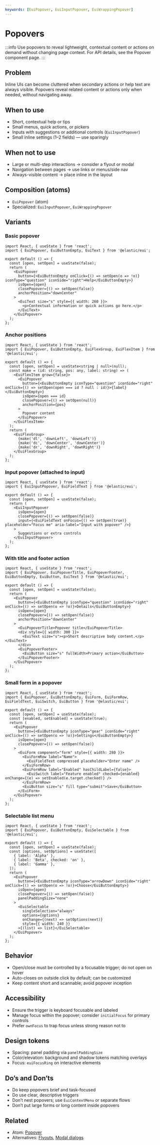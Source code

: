 ```yaml
---
keywords: [EuiPopover, EuiInputPopover, EuiWrappingPopover]
---
```


# Popovers

:::info
Use popovers to reveal lightweight, contextual content or actions on demand without changing page context. For API details, see the Popover component page.
:::

## Problem

Inline UIs can become cluttered when secondary actions or help text are always visible. Popovers reveal related content or actions only when needed, without navigating away.

## When to use

- Short, contextual help or tips
- Small menus, quick actions, or pickers
- Inputs with suggestions or additional controls (`EuiInputPopover`)
- Small inline settings (1–2 fields) — use sparingly

## When not to use

- Large or multi-step interactions → consider a flyout or modal
- Navigation between pages → use links or menus/side nav
- Always-visible content → place inline in the layout

## Composition (atoms)

- `EuiPopover` (atom)
- Specialized: `EuiInputPopover`, `EuiWrappingPopover`

## Variants

### Basic popover

```tsx interactive
import React, { useState } from 'react';
import { EuiPopover, EuiButtonEmpty, EuiText } from '@elastic/eui';

export default () => {
  const [open, setOpen] = useState(false);
  return (
    <EuiPopover
      button={<EuiButtonEmpty onClick={() => setOpen(o => !o)} iconType="question" iconSide="right">Help</EuiButtonEmpty>}
      isOpen={open}
      closePopover={() => setOpen(false)}
      anchorPosition="downCenter"
    >
      <EuiText size="s" style={{ width: 260 }}>
        <p>Contextual information or quick actions go here.</p>
      </EuiText>
    </EuiPopover>
  );
};
```

### Anchor positions

```tsx interactive
import React, { useState } from 'react';
import { EuiPopover, EuiButtonEmpty, EuiFlexGroup, EuiFlexItem } from '@elastic/eui';

export default () => {
  const [open, setOpen] = useState<string | null>(null);
  const make = (id: string, pos: any, label: string) => (
    <EuiFlexItem grow={false}>
      <EuiPopover
        button={<EuiButtonEmpty iconType="question" iconSide="right" onClick={() => setOpen(open === id ? null : id)}>{label}</EuiButtonEmpty>}
        isOpen={open === id}
        closePopover={() => setOpen(null)}
        anchorPosition={pos}
      >
        Popover content
      </EuiPopover>
    </EuiFlexItem>
  );
  return (
    <EuiFlexGroup>
      {make('dl', 'downLeft', 'downLeft')}
      {make('dc', 'downCenter', 'downCenter')}
      {make('dr', 'downRight', 'downRight')}
    </EuiFlexGroup>
  );
};
```

### Input popover (attached to input)

```tsx interactive
import React, { useState } from 'react';
import { EuiInputPopover, EuiFieldText } from '@elastic/eui';

export default () => {
  const [open, setOpen] = useState(false);
  return (
    <EuiInputPopover
      isOpen={open}
      closePopover={() => setOpen(false)}
      input={<EuiFieldText onFocus={() => setOpen(true)} placeholder="Focus me" aria-label="Input with popover" />}
    >
      Suggestions or extra controls
    </EuiInputPopover>
  );
};
```

### With title and footer action

```tsx interactive
import React, { useState } from 'react';
import { EuiPopover, EuiPopoverTitle, EuiPopoverFooter, EuiButtonEmpty, EuiButton, EuiText } from '@elastic/eui';

export default () => {
  const [open, setOpen] = useState(false);
  return (
    <EuiPopover
      button={<EuiButtonEmpty iconType="question" iconSide="right" onClick={() => setOpen(o => !o)}>Details</EuiButtonEmpty>}
      isOpen={open}
      closePopover={() => setOpen(false)}
      anchorPosition="downCenter"
    >
      <EuiPopoverTitle>Popover title</EuiPopoverTitle>
      <div style={{ width: 300 }}>
        <EuiText size="s"><p>Short descriptive body content.</p></EuiText>
      </div>
      <EuiPopoverFooter>
        <EuiButton size="s" fullWidth>Primary action</EuiButton>
      </EuiPopoverFooter>
    </EuiPopover>
  );
};
```

### Small form in a popover

```tsx interactive
import React, { useState } from 'react';
import { EuiPopover, EuiButtonEmpty, EuiForm, EuiFormRow, EuiFieldText, EuiSwitch, EuiButton } from '@elastic/eui';

export default () => {
  const [open, setOpen] = useState(false);
  const [enabled, setEnabled] = useState(true);
  return (
    <EuiPopover
      button={<EuiButtonEmpty iconType="gear" iconSide="right" onClick={() => setOpen(o => !o)}>Settings</EuiButtonEmpty>}
      isOpen={open}
      closePopover={() => setOpen(false)}
    >
      <EuiForm component="form" style={{ width: 280 }}>
        <EuiFormRow label="Name">
          <EuiFieldText compressed placeholder="Enter name" />
        </EuiFormRow>
        <EuiFormRow label="Enabled" hasChildLabel={false}>
          <EuiSwitch label="Feature enabled" checked={enabled} onChange={(e) => setEnabled(e.target.checked)} />
        </EuiFormRow>
        <EuiButton size="s" fill type="submit">Save</EuiButton>
      </EuiForm>
    </EuiPopover>
  );
};
```

### Selectable list menu

```tsx interactive
import React, { useState } from 'react';
import { EuiPopover, EuiButtonEmpty, EuiSelectable } from '@elastic/eui';

export default () => {
  const [open, setOpen] = useState(false);
  const [options, setOptions] = useState([
    { label: 'Alpha' },
    { label: 'Beta', checked: 'on' },
    { label: 'Gamma' },
  ]);
  return (
    <EuiPopover
      button={<EuiButtonEmpty iconType="arrowDown" iconSide="right" onClick={() => setOpen(o => !o)}>Choose</EuiButtonEmpty>}
      isOpen={open}
      closePopover={() => setOpen(false)}
      panelPaddingSize="none"
    >
      <EuiSelectable
        singleSelection="always"
        options={options}
        onChange={(next) => setOptions(next)}
        style={{ width: 240 }}
      >{(list) => list}</EuiSelectable>
    </EuiPopover>
  );
};
```

## Behavior

- Open/close must be controlled by a focusable trigger; do not open on hover
- Auto-closes on outside click by default; can be customized
- Keep content short and scannable; avoid popover inception

## Accessibility

- Ensure the trigger is keyboard focusable and labeled
- Manage focus within the popover; consider `initialFocus` for primary controls
- Prefer `ownFocus` to trap focus unless strong reason not to

## Design tokens

- Spacing: panel padding via `panelPaddingSize`
- Color/elevation: background and shadow tokens matching overlays
- Focus: `euiFocusRing` on interactive elements

## Do’s and Don’ts

- Do keep popovers brief and task-focused
- Do use clear, descriptive triggers
- Don’t nest popovers; use `EuiContextMenu` or separate flows
- Don’t put large forms or long content inside popovers

## Related

- Atom: [Popover](../../components/containers/popover.mdx)
- Alternatives: [Flyouts](./flyouts.mdx), [Modal dialogs](../feedback-overlays/modal-dialogs.mdx)


